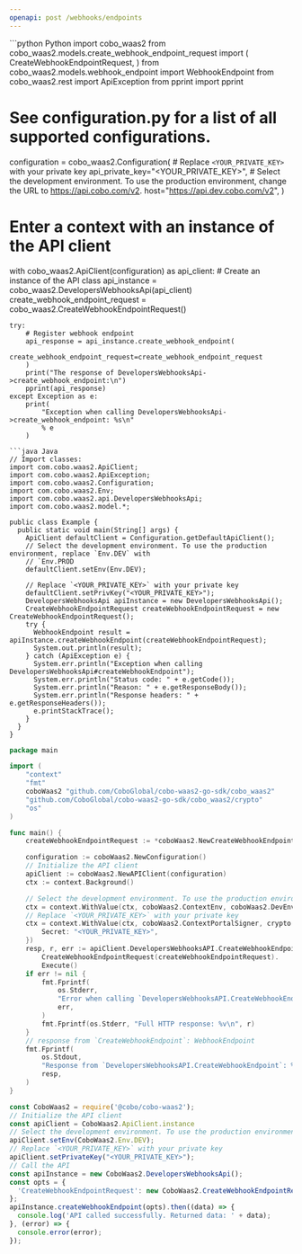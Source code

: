 ```yaml
---
openapi: post /webhooks/endpoints
---
```


<RequestExample>
```python Python
import cobo_waas2
from cobo_waas2.models.create_webhook_endpoint_request import (
    CreateWebhookEndpointRequest,
)
from cobo_waas2.models.webhook_endpoint import WebhookEndpoint
from cobo_waas2.rest import ApiException
from pprint import pprint

# See configuration.py for a list of all supported configurations.
configuration = cobo_waas2.Configuration(
    # Replace `<YOUR_PRIVATE_KEY>` with your private key
    api_private_key="<YOUR_PRIVATE_KEY>",
    # Select the development environment. To use the production environment, change the URL to https://api.cobo.com/v2.
    host="https://api.dev.cobo.com/v2",
)
# Enter a context with an instance of the API client
with cobo_waas2.ApiClient(configuration) as api_client:
    # Create an instance of the API class
    api_instance = cobo_waas2.DevelopersWebhooksApi(api_client)
    create_webhook_endpoint_request = cobo_waas2.CreateWebhookEndpointRequest()

    try:
        # Register webhook endpoint
        api_response = api_instance.create_webhook_endpoint(
            create_webhook_endpoint_request=create_webhook_endpoint_request
        )
        print("The response of DevelopersWebhooksApi->create_webhook_endpoint:\n")
        pprint(api_response)
    except Exception as e:
        print(
            "Exception when calling DevelopersWebhooksApi->create_webhook_endpoint: %s\n"
            % e
        )

```
```java Java
// Import classes:
import com.cobo.waas2.ApiClient;
import com.cobo.waas2.ApiException;
import com.cobo.waas2.Configuration;
import com.cobo.waas2.Env;
import com.cobo.waas2.api.DevelopersWebhooksApi;
import com.cobo.waas2.model.*;

public class Example {
  public static void main(String[] args) {
    ApiClient defaultClient = Configuration.getDefaultApiClient();
    // Select the development environment. To use the production environment, replace `Env.DEV` with
    // `Env.PROD
    defaultClient.setEnv(Env.DEV);

    // Replace `<YOUR_PRIVATE_KEY>` with your private key
    defaultClient.setPrivKey("<YOUR_PRIVATE_KEY>");
    DevelopersWebhooksApi apiInstance = new DevelopersWebhooksApi();
    CreateWebhookEndpointRequest createWebhookEndpointRequest = new CreateWebhookEndpointRequest();
    try {
      WebhookEndpoint result = apiInstance.createWebhookEndpoint(createWebhookEndpointRequest);
      System.out.println(result);
    } catch (ApiException e) {
      System.err.println("Exception when calling DevelopersWebhooksApi#createWebhookEndpoint");
      System.err.println("Status code: " + e.getCode());
      System.err.println("Reason: " + e.getResponseBody());
      System.err.println("Response headers: " + e.getResponseHeaders());
      e.printStackTrace();
    }
  }
}

```
```go Go
package main

import (
	"context"
	"fmt"
	coboWaas2 "github.com/CoboGlobal/cobo-waas2-go-sdk/cobo_waas2"
	"github.com/CoboGlobal/cobo-waas2-go-sdk/cobo_waas2/crypto"
	"os"
)

func main() {
	createWebhookEndpointRequest := *coboWaas2.NewCreateWebhookEndpointRequest("https://example.com/webhook", []coboWaas2.WebhookEventType{coboWaas2.WebhookEventType("wallets.transaction.created")})

	configuration := coboWaas2.NewConfiguration()
	// Initialize the API client
	apiClient := coboWaas2.NewAPIClient(configuration)
	ctx := context.Background()

	// Select the development environment. To use the production environment, replace coboWaas2.DevEnv with coboWaas2.ProdEnv
	ctx = context.WithValue(ctx, coboWaas2.ContextEnv, coboWaas2.DevEnv)
	// Replace `<YOUR_PRIVATE_KEY>` with your private key
	ctx = context.WithValue(ctx, coboWaas2.ContextPortalSigner, crypto.Ed25519Signer{
		Secret: "<YOUR_PRIVATE_KEY>",
	})
	resp, r, err := apiClient.DevelopersWebhooksAPI.CreateWebhookEndpoint(ctx).
		CreateWebhookEndpointRequest(createWebhookEndpointRequest).
		Execute()
	if err != nil {
		fmt.Fprintf(
			os.Stderr,
			"Error when calling `DevelopersWebhooksAPI.CreateWebhookEndpoint``: %v\n",
			err,
		)
		fmt.Fprintf(os.Stderr, "Full HTTP response: %v\n", r)
	}
	// response from `CreateWebhookEndpoint`: WebhookEndpoint
	fmt.Fprintf(
		os.Stdout,
		"Response from `DevelopersWebhooksAPI.CreateWebhookEndpoint`: %v\n",
		resp,
	)
}

```
```javascript JavaScript
const CoboWaas2 = require('@cobo/cobo-waas2');
// Initialize the API client
const apiClient = CoboWaas2.ApiClient.instance
// Select the development environment. To use the production environment, replace `Env.DEV` with `Env.PROD`
apiClient.setEnv(CoboWaas2.Env.DEV);
// Replace `<YOUR_PRIVATE_KEY>` with your private key
apiClient.setPrivateKey("<YOUR_PRIVATE_KEY>");
// Call the API
const apiInstance = new CoboWaas2.DevelopersWebhooksApi();
const opts = {
  'CreateWebhookEndpointRequest': new CoboWaas2.CreateWebhookEndpointRequest()
};
apiInstance.createWebhookEndpoint(opts).then((data) => {
  console.log('API called successfully. Returned data: ' + data);
}, (error) => {
  console.error(error);
});
```
</RequestExample>